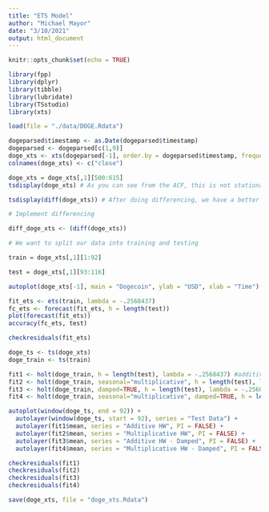 ```yaml
---
title: "ETS Model"
author: "Michael Mayor"
date: "3/10/2021"
output: html_document
---
```


```r
knitr::opts_chunk$set(echo = TRUE)
```

```r
library(fpp)
library(dplyr)
library(tibble)
library(lubridate)
library(TSstudio)
library(xts)
```

```r
load(file = "./data/DOGE.Rdata")
```

```r
dogeparsed$timestamp <- as.Date(dogeparsed$timestamp)
dogeparsed <- dogeparsed[c(1,9)]
doge_xts <- xts(dogeparsed[-1], order.by = dogeparsed$timestamp, frequency = 1)
colnames(doge_xts) <- c("close")
```

```r
doge_xts = doge_xts[,1][500:615]
tsdisplay(doge_xts) # As you can see from the ACF, this is not stationary
```

```r
tsdisplay(diff(doge_xts)) # After doing differencing, we have a better ACF that shows that we have white noise
```

```r
# Implement differencing

diff_doge_xts <- (diff(doge_xts))

# We want to split our data into training and testing

train = doge_xts[,1][1:92]

test = doge_xts[,1][93:116]
```

```r
autoplot(doge_xts[-1], main = "Dogecoin", ylab = "USD", xlab = "Time")
```

```r
fit_ets <- ets(train, lambda = -.2568437)
fc_ets <- forecast(fit_ets, h = length(test))
plot(forecast(fit_ets))
accuracy(fc_ets, test)

checkresiduals(fit_ets)
```


```r
doge_ts <- ts(doge_xts)
doge_train <- ts(train)

fit1 <- holt(doge_train, h = length(test), lambda = -.2568437) #additive Holt-Winters method
fit2 <- holt(doge_train, seasonal="multiplicative", h = length(test), lambda = -.2568437) #multiplicative Holt-Winters method
fit3 <- holt(doge_train, damped=TRUE, h = length(test), lambda = -.2568437) #additive Holt-Winter method with damped trend 
fit4 <- holt(doge_train, seasonal="multiplicative", damped=TRUE, h = length(test), lambda = -.2568437) #multiplicative Holt-Winter method with damped trend 

autoplot(window(doge_ts, end = 92)) +
  autolayer(window(doge_ts, start = 92), series = "Test Data") +
  autolayer(fit1$mean, series = "Additive HW", PI = FALSE) +
  autolayer(fit2$mean, series = "Multiplicative HW", PI = FALSE) +
  autolayer(fit3$mean, series = "Additive HW - Damped", PI = FALSE) +
  autolayer(fit4$mean, series = "Multiplicative HW - Damped", PI = FALSE)

```

```r
checkresiduals(fit1)
checkresiduals(fit2)
checkresiduals(fit3)
checkresiduals(fit4)
```

```r
save(doge_xts, file = "doge_xts.Rdata")
```

